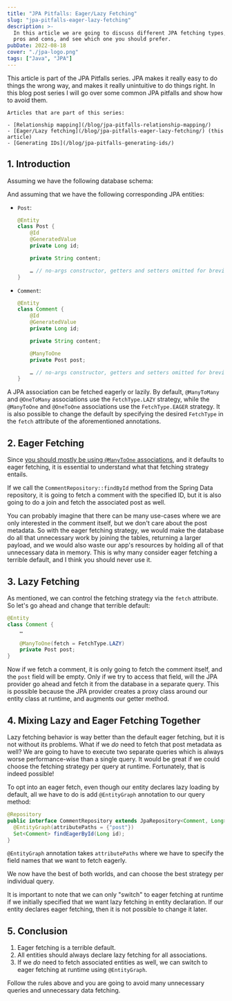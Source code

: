 ```yaml
---
title: "JPA Pitfalls: Eager/Lazy Fetching"
slug: "jpa-pitfalls-eager-lazy-fetching"
description: >-
  In this article we are going to discuss different JPA fetching types, their
  pros and cons, and see which one you should prefer.
pubDate: 2022-08-18
cover: "./jpa-logo.png"
tags: ["Java", "JPA"]
---
```




<aside class="p-8 rounded-lg bg-base shadow">
    This article is part of the JPA Pitfalls series.
    JPA makes it really easy to do things the wrong way, and makes it really
    unintuitive to do things right.
    In this blog post series I will go over some common JPA pitfalls and
    show how to avoid them.

    Articles that are part of this series:

    - [Relationship mapping](/blog/jpa-pitfalls-relationship-mapping/)
    - [Eager/Lazy fetching](/blog/jpa-pitfalls-eager-lazy-fetching/) (this article)
    - [Generating IDs](/blog/jpa-pitfalls-generating-ids/)

</aside>

## 1. Introduction

Assuming we have the following database schema:

<Diagram svg={erDiag} />

And assuming that we have the following corresponding JPA entities:

- `Post`:

  ```java
  @Entity
  class Post {
      @Id
      @GeneratedValue
      private Long id;

      private String content;

      … // no-args constructor, getters and setters omitted for brevity
  }
  ```

- `Comment`:

  ```java
  @Entity
  class Comment {
      @Id
      @GeneratedValue
      private Long id;

      private String content;

      @ManyToOne
      private Post post;

      … // no-args constructor, getters and setters omitted for brevity
  }
  ```

A JPA association can be fetched eagerly or lazily.
By default, `@ManyToMany` and `@OneToMany` associations use the `FetchType.LAZY` strategy,
while the `@ManyToOne` and `@OneToOne` associations use the `FetchType.EAGER` strategy.
It is also possible to change the default by specifying the desired `FetchType` in the
`fetch` attribute of the aforementioned annotations.

## 2. Eager Fetching

Since [you should mostly be using `@ManyToOne` associations](/blog/02-jpa-pitfalls-relationship-mapping/),
and it defaults to eager fetching, it is essential to understand what
that fetching strategy entails.

If we call the `CommentRepository::findById` method from the Spring Data repository,
it is going to fetch a comment with the specified ID, but it is also going to do a join
and fetch the associated post as well.

You can probably imagine that there can be many use-cases where we are only
interested in the comment itself, but we don't care about the post metadata.
So with the eager fetching strategy, we would make the database do all that
unnecessary work by joining the tables, returning a larger payload,
and we would also waste our app's resources by holding all of that unnecessary
data in memory.
This is why many consider eager fetching a terrible default, and I think you should never use it.

## 3. Lazy Fetching

As mentioned, we can control the fetching strategy via the `fetch` attribute.
So let's go ahead and change that terrible default:

```java
@Entity
class Comment {
    …

    @ManyToOne(fetch = FetchType.LAZY)
    private Post post;
}
```

Now if we fetch a comment, it is only going to fetch the comment itself,
and the `post` field will be empty.
Only if we try to access that field, will the JPA provider go ahead and fetch it
from the database in a separate query.
This is possible because the JPA provider creates a proxy class around our entity
class at runtime, and augments our getter method.

## 4. Mixing Lazy and Eager Fetching Together

Lazy fetching behavior is way better than the default eager fetching, but it
is not without its problems.
What if we _do_ need to fetch that post metadata as well?
We are going to have to execute two separate queries which is always worse performance-wise
than a single query.
It would be great if we could choose the fetching strategy per query at runtime.
Fortunately, that is indeed possible!

To opt into an eager fetch, even though our entity declares lazy loading by
default, all we have to do is add `@EntityGraph` annotation to our query
method:

```java
@Repository
public interface CommentRepository extends JpaRepository<Comment, Long> {
  @EntityGraph(attributePaths = {"post"})
  Set<Comment> findEagerById(Long id);
}
```

`@EntityGraph` annotation takes `attributePaths` where we have to
specify the field names that we want to fetch eagerly.

We now have the best of both worlds, and can choose the best strategy per individual query.

It is important to note that we can only "switch" to eager fetching at runtime
if we initially specified that we want lazy fetching in entity declaration.
If our entity declares eager fetching, then it is not possible to change it later.

## 5. Conclusion

1. Eager fetching is a terrible default.
2. All entities should always declare lazy fetching for all associations.
3. If we _do_ need to fetch associated entities as well, we can switch to eager fetching
   at runtime using `@EntityGraph`.

Follow the rules above and you are going to avoid many unnecessary queries and
unnecessary data fetching.

<CcBySaLicense />
